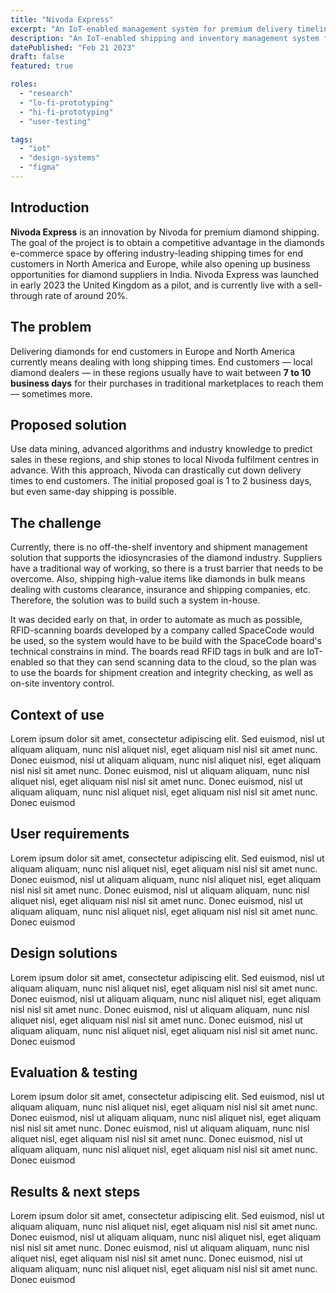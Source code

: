 ```yaml
---
title: "Nivoda Express"
excerpt: "An IoT-enabled management system for premium delivery timelines."
description: "An IoT-enabled shipping and inventory management system for premium delivery timelines."
datePublished: "Feb 21 2023"
draft: false
featured: true

roles:
  - "research"
  - "lo-fi-prototyping"
  - "hi-fi-prototyping"
  - "user-testing"

tags:
  - "iot"
  - "design-systems"
  - "figma"
---
```



<BigImage />

<Text>

## Introduction

**Nivoda Express** is an innovation by Nivoda for premium diamond shipping. The goal of the project is to obtain a competitive advantage in the diamonds e-commerce space by offering industry-leading shipping times for end customers in North America and Europe, while also opening up business opportunities for diamond suppliers in India. Nivoda Express was launched in early 2023 the United Kingdom as a pilot, and is currently live with a sell-through rate of around 20%.

</Text>

<TwoImages />

<Roles roles={frontmatter.roles} />

<TextWithImage>

## The problem

Delivering diamonds for end customers in Europe and North America currently means dealing with long shipping times. End customers — local diamond dealers — in these regions usually have to wait between **7 to 10 business days** for their purchases in traditional marketplaces to reach them — sometimes more.

</TextWithImage>

<Text>

## Proposed solution

Use data mining, advanced algorithms and industry knowledge to predict sales in these regions, and ship stones to local Nivoda fulfilment centres in advance. With this approach, Nivoda can drastically cut down delivery times to end customers. The initial proposed goal is 1 to 2 business days, but even same-day shipping is possible.

</Text>

<Text>

## The challenge

Currently, there is no off-the-shelf inventory and shipment management solution that supports the idiosyncrasies of the diamond industry. Suppliers have a traditional way of working, so there is a trust barrier that needs to be overcome. Also, shipping high-value items like diamonds in bulk means dealing with customs clearance, insurance and shipping companies, etc. Therefore, the solution was to build such a system in-house.

It was decided early on that, in order to automate as much as possible, RFID-scanning boards developed by a company called SpaceCode would be used, so the system would have to be build with the SpaceCode board's technical constrains in mind. The boards read RFID tags in bulk and are IoT-enabled so that they can send scanning data to the cloud, so the plan was to use the boards for shipment creation and integrity checking, as well as on-site inventory control.

</Text>

<Process />

<TextWithImage>

## Context of use

Lorem ipsum dolor sit amet, consectetur adipiscing elit. Sed euismod, nisl ut aliquam aliquam, nunc nisl aliquet nisl, eget aliquam nisl nisl sit amet nunc. Donec euismod, nisl ut aliquam aliquam, nunc nisl aliquet nisl, eget aliquam nisl nisl sit amet nunc. Donec euismod, nisl ut aliquam aliquam, nunc nisl aliquet nisl, eget aliquam nisl nisl sit amet nunc. Donec euismod, nisl ut aliquam aliquam, nunc nisl aliquet nisl, eget aliquam nisl nisl sit amet nunc. Donec euismod

</TextWithImage>

<TextWithImage right>

## User requirements

Lorem ipsum dolor sit amet, consectetur adipiscing elit. Sed euismod, nisl ut aliquam aliquam, nunc nisl aliquet nisl, eget aliquam nisl nisl sit amet nunc. Donec euismod, nisl ut aliquam aliquam, nunc nisl aliquet nisl, eget aliquam nisl nisl sit amet nunc. Donec euismod, nisl ut aliquam aliquam, nunc nisl aliquet nisl, eget aliquam nisl nisl sit amet nunc. Donec euismod, nisl ut aliquam aliquam, nunc nisl aliquet nisl, eget aliquam nisl nisl sit amet nunc. Donec euismod

</TextWithImage>

<Text>

## Design solutions

Lorem ipsum dolor sit amet, consectetur adipiscing elit. Sed euismod, nisl ut aliquam aliquam, nunc nisl aliquet nisl, eget aliquam nisl nisl sit amet nunc. Donec euismod, nisl ut aliquam aliquam, nunc nisl aliquet nisl, eget aliquam nisl nisl sit amet nunc. Donec euismod, nisl ut aliquam aliquam, nunc nisl aliquet nisl, eget aliquam nisl nisl sit amet nunc. Donec euismod, nisl ut aliquam aliquam, nunc nisl aliquet nisl, eget aliquam nisl nisl sit amet nunc. Donec euismod

</Text>

<TwoColGallery />

<BigImage />

<BigImage />

<BigImage />

<Text>

## Evaluation & testing

Lorem ipsum dolor sit amet, consectetur adipiscing elit. Sed euismod, nisl ut aliquam aliquam, nunc nisl aliquet nisl, eget aliquam nisl nisl sit amet nunc. Donec euismod, nisl ut aliquam aliquam, nunc nisl aliquet nisl, eget aliquam nisl nisl sit amet nunc. Donec euismod, nisl ut aliquam aliquam, nunc nisl aliquet nisl, eget aliquam nisl nisl sit amet nunc. Donec euismod, nisl ut aliquam aliquam, nunc nisl aliquet nisl, eget aliquam nisl nisl sit amet nunc. Donec euismod

</Text>

<Text>

## Results & next steps

Lorem ipsum dolor sit amet, consectetur adipiscing elit. Sed euismod, nisl ut aliquam aliquam, nunc nisl aliquet nisl, eget aliquam nisl nisl sit amet nunc. Donec euismod, nisl ut aliquam aliquam, nunc nisl aliquet nisl, eget aliquam nisl nisl sit amet nunc. Donec euismod, nisl ut aliquam aliquam, nunc nisl aliquet nisl, eget aliquam nisl nisl sit amet nunc. Donec euismod, nisl ut aliquam aliquam, nunc nisl aliquet nisl, eget aliquam nisl nisl sit amet nunc. Donec euismod

</Text>

